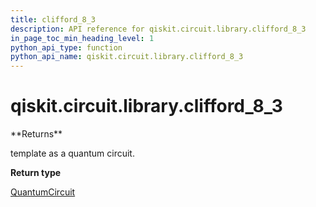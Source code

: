```yaml
---
title: clifford_8_3
description: API reference for qiskit.circuit.library.clifford_8_3
in_page_toc_min_heading_level: 1
python_api_type: function
python_api_name: qiskit.circuit.library.clifford_8_3
---
```


# qiskit.circuit.library.clifford\_8\_3

<Function id="qiskit.circuit.library.clifford_8_3" github="https://github.com/qiskit/qiskit/tree/stable/0.18/qiskit/circuit/library/templates/clifford/clifford_8_3.py" signature="clifford_8_3()">
  **Returns**

  template as a quantum circuit.

  **Return type**

  [QuantumCircuit](qiskit.circuit.QuantumCircuit "qiskit.circuit.QuantumCircuit")
</Function>

